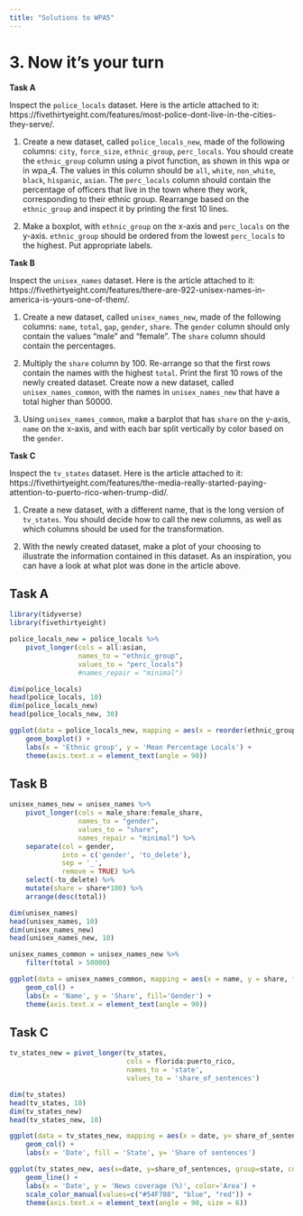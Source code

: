 ```yaml
---
title: "Solutions to WPA5"
---
```


# 3. Now it's your turn

**Task A**

Inspect the `police_locals` dataset. Here is the article attached to it: https://fivethirtyeight.com/features/most-police-dont-live-in-the-cities-they-serve/.

1. Create a new dataset, called `police_locals_new`, made of the following columns: `city`, `force_size`, `ethnic_group`, `perc_locals`. You should create the `ethnic_group` column using a pivot function, as shown in this wpa or in wpa_4. The values in this column should be `all`, `white`, `non_white`, `black`, `hispanic`, `asian`. The `perc_locals` column should contain the percentage of officers that live in the town where they work, corresponding to their ethnic group. Rearrange based on the `ethnic_group` and inspect it by printing the first 10 lines.

2. Make a boxplot, with `ethnic_group` on the x-axis and `perc_locals` on the y-axis. `ethnic_group` should be ordered from the lowest `perc_locals` to the highest. Put appropriate labels.

**Task B**

Inspect the `unisex_names` dataset. Here is the article attached to it: https://fivethirtyeight.com/features/there-are-922-unisex-names-in-america-is-yours-one-of-them/.

1. Create a new dataset, called `unisex_names_new`, made of the following columns: `name`, `total`, `gap`, `gender`, `share`. The `gender` column should only contain the values "male" and "female". The `share` column should contain the percentages. 

2. Multiply the `share` column by 100. Re-arrange so that the first rows contain the names with the highest `total`. Print the first 10 rows of the newly created dataset. Create now a new dataset, called `unisex_names_common`, with the names in `unisex_names_new` that have a total higher than 50000.

2. Using `unisex_names_common`, make a barplot that has `share` on the y-axis, `name` on the x-axis, and with each bar split vertically by color based on the `gender`.

**Task C**

Inspect the `tv_states` dataset. Here is the article attached to it: https://fivethirtyeight.com/features/the-media-really-started-paying-attention-to-puerto-rico-when-trump-did/.

1. Create a new dataset, with a different name, that is the long version of `tv_states`. You should decide how to call the new columns, as well as which columns should be used for the transformation.

2. With the newly created dataset, make a plot of your choosing to illustrate the information contained in this dataset. As an inspiration, you can have a look at what plot was done in the article above.

## Task A

```r
library(tidyverse)
library(fivethirtyeight)

police_locals_new = police_locals %>%
    pivot_longer(cols = all:asian,
                 names_to = "ethnic_group",
                 values_to = "perc_locals")
                 #names_repair = "minimal")

dim(police_locals)
head(police_locals, 10)
dim(police_locals_new)
head(police_locals_new, 30)
```

```r
ggplot(data = police_locals_new, mapping = aes(x = reorder(ethnic_group, perc_locals), y = perc_locals)) +
    geom_boxplot() +
    labs(x = 'Ethnic group', y = 'Mean Percentage Locals') + 
    theme(axis.text.x = element_text(angle = 90))
```

## Task B

```r
unisex_names_new = unisex_names %>%
    pivot_longer(cols = male_share:female_share,
                 names_to = "gender",
                 values_to = "share",
                 names_repair = "minimal") %>%
    separate(col = gender,
             into = c('gender', 'to_delete'),
             sep = '_',
             remove = TRUE) %>%
    select(-to_delete) %>%
    mutate(share = share*100) %>%
    arrange(desc(total))

dim(unisex_names)
head(unisex_names, 10)
dim(unisex_names_new)
head(unisex_names_new, 10)
```

```r
unisex_names_common = unisex_names_new %>%
    filter(total > 50000)
```

```r
ggplot(data = unisex_names_common, mapping = aes(x = name, y = share, fill = gender)) +
    geom_col() +
    labs(x = 'Name', y = 'Share', fill='Gender') + 
    theme(axis.text.x = element_text(angle = 90))
```

## Task C

```r
tv_states_new = pivot_longer(tv_states,
                             cols = florida:puerto_rico,
                             names_to = 'state',
                             values_to = 'share_of_sentences')

dim(tv_states)
head(tv_states, 10)
dim(tv_states_new)
head(tv_states_new, 10)
```

```r
ggplot(data = tv_states_new, mapping = aes(x = date, y= share_of_sentences, fill = state)) + 
    geom_col() +
    labs(x = 'Date', fill = 'State', y= 'Share of sentences')
```

```r
ggplot(tv_states_new, aes(x=date, y=share_of_sentences, group=state, color=state)) +  
    geom_line() + 
    labs(x = 'Date', y = 'News coverage (%)', color='Area') + 
    scale_color_manual(values=c("#54F708", "blue", "red")) + 
    theme(axis.text.x = element_text(angle = 90, size = 6))
```
